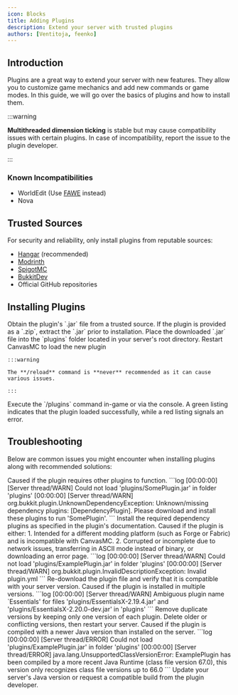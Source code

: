 ```yaml
---
icon: Blocks
title: Adding Plugins
description: Extend your server with trusted plugins
authors: [Ventitoja, feenko]
---
```


## Introduction

Plugins are a great way to extend your server with new features. They allow you to customize game mechanics and add new commands or game modes. In this guide, we will go over the basics of plugins and how to install them.

:::warning

**Multithreaded dimension ticking** is stable but may cause compatibility issues with certain plugins. In
case of incompatibility, report the issue to the plugin developer.

:::

### Known Incompatibilities

- WorldEdit (Use [FAWE](https://www.spigotmc.org/resources/fastasyncworldedit.13932/) instead)
- Nova

## Trusted Sources

For security and reliability, only install plugins from reputable sources:

- [Hangar](https://hangar.papermc.io) (recommended)
- [Modrinth](https://modrinth.com/plugins)
- [SpigotMC](https://www.spigotmc.org/resources)
- [BukkitDev](https://dev.bukkit.org/bukkit-plugins)
- Official GitHub repositories

## Installing Plugins

<Steps>
  <Step>
    Obtain the plugin's `.jar` file from a trusted source. If the plugin is provided as a
    `.zip`, extract the `.jar` prior to installation.
  </Step>

  <Step>
    Place the downloaded `.jar` file into the `plugins` folder located in your server's root
    directory.
  </Step>

  <Step>
    Restart CanvasMC to load the new plugin
    
    :::warning
    
    The **/reload** command is **never** recommended as it can cause various issues.
    
    :::
  </Step>

  <Step>
    Execute the `/plugins` command in-game or via the console. A green listing indicates that
    the plugin loaded successfully, while a red listing signals an error.
  </Step>
</Steps>

## Troubleshooting

Below are common issues you might encounter when installing plugins along with recommended solutions:

<Callout type="error" title="Missing Dependencies">
  Caused if the plugin requires other plugins to function.
  ```log
  [00:00:00] [Server thread/WARN] Could not load 'plugins/SomePlugin.jar' in folder 'plugins'
  [00:00:00] [Server thread/WARN] org.bukkit.plugin.UnknownDependencyException: Unknown/missing dependency plugins: [DependencyPlugin]. Please download and install these plugins to run 'SomePlugin'.
  ```
  Install the required dependency plugins as specified in the plugin's documentation.
</Callout>

<Callout type="error" title="Invalid Plugin File">
  Caused if the plugin is either:
  1. Intended for a different modding platform (such as Forge or Fabric) and is incompatible with CanvasMC.
  2. Corrupted or incomplete due to network issues, transferring in ASCII mode instead of binary, or downloading an error page.
  ```log
  [00:00:00] [Server thread/WARN] Could not load 'plugins/ExamplePlugin.jar' in folder 'plugins'
  [00:00:00] [Server thread/WARN] org.bukkit.plugin.InvalidDescriptionException: Invalid plugin.yml
  ```  
  Re-download the plugin file and verify that it is compatible with your server version.
</Callout>

<Callout type="error" title="Duplicate Plugins">
  Caused if the plugin is installed in multiple versions.
  ```log
  [00:00:00] [Server thread/WARN] Ambiguous plugin name `Essentials' for files 'plugins/EssentialsX-2.19.4.jar' and 'plugins/EssentialsX-2.20.0-dev.jar' in 'plugins'
  ```
  Remove duplicate versions by keeping only one version of each plugin. Delete older or conflicting versions, then restart your server.
</Callout>

<Callout type="error" title="Incompatible Java Version">
  Caused if the plugin is compiled with a newer Java version than installed on the server.
  ```log
  [00:00:00] [Server thread/ERROR] Could not load 'plugins/ExamplePlugin.jar' in folder 'plugins'
  [00:00:00] [Server thread/ERROR] java.lang.UnsupportedClassVersionError: ExamplePlugin has been compiled by a more recent Java Runtime (class file version 67.0), this version only recognizes class file versions up to 66.0
  ```
  Update your server's Java version or request a compatible build from the plugin developer.
</Callout>